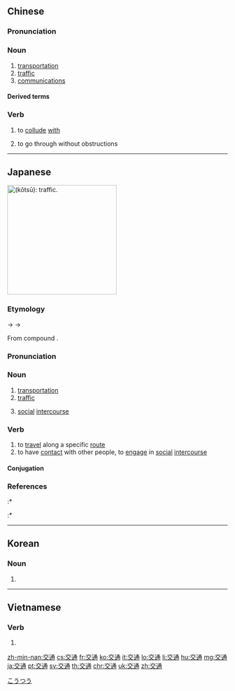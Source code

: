 ==Chinese==
{{zh-forms}}

===Pronunciation===
{{zh-pron
|m=jiāotōng
|ma=Zh-jiaotong.ogg
|c=gaau1 tung1
|h=pfs=kâu-thûng
|mn=kau-thong
|cat=n
}}

===Noun===
{{zh-noun}}

# [[transportation]]
# [[traffic]]
# [[communications]]

====Derived terms====
{{zh-der|公共交通|共同交通|交通島|交通工具|交通錐|交通阻塞}}

===Verb===
{{zh-verb}}

# {{lb|zh|archaic}} to [[collude]] [[with]]
# {{lb|zh|archaic}} to go through without obstructions

----

==Japanese==
[[File:I-80 Eastshore Fwy.jpg|thumb|250px|{{lang|ja|交通}} (''kōtsū''): '''[[traffic]]'''.]]
{{ja-kanjitab|こう|つう|yomi=o}}

===Etymology===
{{IPAchar|/kautuː/}} → {{IPAchar|/kɔːt͡suː/}} → {{IPAchar|/koːt͡suː/}}

From {{etyl|ltc|ja|sort=こうつう}} compound {{m|zh|交通|tr=kaew thuwng|lit=cross through}}.

===Pronunciation===
{{ja-pron|yomi=o|こうつう|acc=0|acc_ref=DJR}}

===Noun===
{{ja-noun|こうつう|hhira=かうつう}}

# [[transportation]]
# [[traffic]]
#:{{ja-usex|交通事故|こうつう じこ|traffic accident}}
# [[social]] [[intercourse]]

===Verb===
{{ja-verb-suru|こうつう|hhira=かうつう}}

# to [[travel]] along a specific [[route]]
# to have [[contact]] with other people, to [[engage]] in [[social]] [[intercourse]]

====Conjugation====
{{ja-suru|こうつう}}

===References===
<references/>
:* {{R:Kokugo Dai Jiten}}
:* {{R:Shogakukan}}

[[Category:ja:Transport|こうつう]]

----

==Korean==

===Noun===
{{ko-noun|hj|hangeul=교통}}

# {{hanja form of|교통|[[transportation]], [[traffic]]}}

----

==Vietnamese==
{{vi-hantutab}}

===Verb===
{{vi-hantu|pos=verb}}

# {{han tu form of|giao thông|to [[communicate]]; [[transportation]], [[traffic]]}}

[[zh-min-nan:交通]]
[[cs:交通]]
[[fr:交通]]
[[ko:交通]]
[[it:交通]]
[[lo:交通]]
[[li:交通]]
[[hu:交通]]
[[mg:交通]]
[[ja:交通]]
[[pt:交通]]
[[sv:交通]]
[[th:交通]]
[[chr:交通]]
[[uk:交通]]
[[zh:交通]]